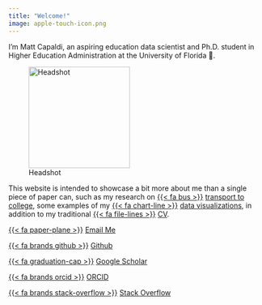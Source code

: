 ```yaml
---
title: "Welcome!"
image: apple-touch-icon.png
---
```


I'm Matt Capaldi, an aspiring education data scientist and Ph.D. student in Higher Education Administration at the University of Florida 🐊.

![Headshot](site-attachments/Headshot-Oval.png){width=200 fig-align="left"}

This website is intended to showcase a bit more about me than a single piece of paper can, such as my research on [{{< fa bus >}}](/transport-to-college.qmd) [transport to college](/transport-to-college.qmd), some examples of my [{{< fa chart-line >}}](/data-viz-examples.qmd) [data visualizations](/data-viz-examples.qmd), in addition to my traditional [{{< fa file-lines >}}](/cv.qmd) [CV](/cv.qmd).

[{{< fa paper-plane >}}]()
[Email Me](mailto:m.capaldi@ufl.edu)

[{{< fa brands github >}}](https://github.com/ttalVlatt)
[Github](https://github.com/ttalVlatt)

[{{< fa graduation-cap >}}](https://scholar.google.com/citations?user=PHk--sIAAAAJ&hl=en)
[Google Scholar](https://scholar.google.com/citations?user=PHk--sIAAAAJ&hl=en)

[{{< fa brands orcid >}}](https://orcid.org/0000-0002-5664-3414)
[ORCID](https://orcid.org/0000-0002-5664-3414)

[{{< fa brands stack-overflow >}}](https://stackoverflow.com/users/21152968/ttalvlatt)
[Stack Overflow](https://stackoverflow.com/users/21152968/ttalvlatt)
